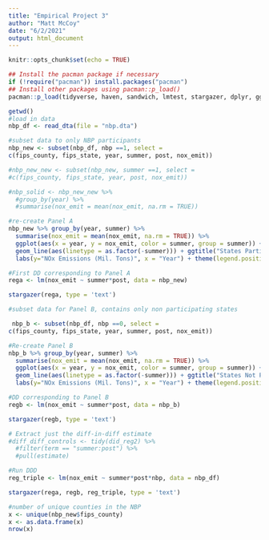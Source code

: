 ---
title: "Empirical Project 3"
author: "Matt McCoy"
date: "6/2/2021"
output: html_document
---


```{r setup, include=FALSE}
knitr::opts_chunk$set(echo = TRUE)
```


```{r}
## Install the pacman package if necessary
if (!require("pacman")) install.packages("pacman")
## Install other packages using pacman::p_load()
pacman::p_load(tidyverse, haven, sandwich, lmtest, stargazer, dplyr, ggplot2, broom, magrittr)

getwd()
#load in data
nbp_df <- read_dta(file = "nbp.dta")
```


```{r}
#subset data to only NBP participants
nbp_new <- subset(nbp_df, nbp ==1, select =
c(fips_county, fips_state, year, summer, post, nox_emit))

#nbp_new_new <- subset(nbp_new, summer ==1, select =
#c(fips_county, fips_state, year, post, nox_emit))

#nbp_solid <- nbp_new_new %>%
  #group_by(year) %>% 
  #summarise(nox_emit = mean(nox_emit, na.rm = TRUE))
```


```{r}
#re-create Panel A
nbp_new %>% group_by(year, summer) %>% 
  summarise(nox_emit = mean(nox_emit, na.rm = TRUE)) %>% 
  ggplot(aes(x = year, y = nox_emit, color = summer, group = summer)) + geom_point() + geom_vline(xintercept=2002,linetype="longdash") +
  geom_line(aes(linetype = as.factor(-summer))) + ggtitle("States Participating in NBP") + 
  labs(y="NOx Emissions (Mil. Tons)", x = "Year") + theme(legend.position = "none") + scale_x_continuous(breaks = 0:2100)  + ylim(.3, 1.6)

```

```{r}
#First DD corresponding to Panel A
rega <- lm(nox_emit ~ summer*post, data = nbp_new)

stargazer(rega, type = 'text')
```


```{r}
#subset data for Panel B, contains only non participating states

 nbp_b <- subset(nbp_df, nbp ==0, select =
c(fips_county, fips_state, year, summer, post, nox_emit))

#Re-create Panel B
nbp_b %>% group_by(year, summer) %>% 
  summarise(nox_emit = mean(nox_emit, na.rm = TRUE)) %>% 
  ggplot(aes(x = year, y = nox_emit, color = summer, group = summer)) + geom_point() + geom_vline(xintercept=2002,linetype="longdash") +
  geom_line(aes(linetype = as.factor(-summer))) + ggtitle("States Not Participating in NBP") + 
  labs(y="NOx Emissions (Mil. Tons)", x = "Year") + theme(legend.position = "none") + scale_x_continuous(breaks = 0:2100) + ylim(0.3, 1.6)


```

```{r}
#DD corresponding to Panel B
regb <- lm(nox_emit ~ summer*post, data = nbp_b)

stargazer(regb, type = 'text')
```

```{r}
# Extract just the diff-in-diff estimate
#diff_diff_controls <- tidy(did_reg2) %>% 
  #filter(term == "summer:post") %>% 
  #pull(estimate)
```

```{r}
#Run DDD 
reg_triple <- lm(nox_emit ~ summer*post*nbp, data = nbp_df)

stargazer(rega, regb, reg_triple, type = 'text')
```

```{r}
#number of unique counties in the NBP
x <- unique(nbp_new$fips_county)
x <- as.data.frame(x)
nrow(x)

```


